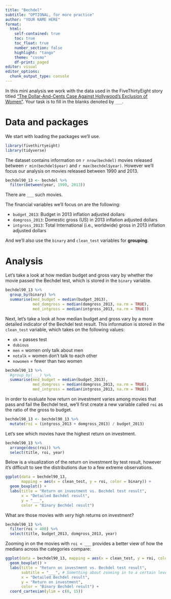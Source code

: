 ```yaml
---
title: "Bechdel"
subtitle: "OPTIONAL, for more practice"
author: "YOUR NAME HERE"
format: 
  html:
    self-contained: true
    toc: true
    toc_float: true
    number_section: false
    highlight: "tango"
    theme: "cosmo"
    df-print: paged
editor: visual
editor_options: 
  chunk_output_type: console
---
```


In this mini analysis we work with the data used in the FiveThirtyEight story titled ["The Dollar-And-Cents Case Against Hollywood's Exclusion of Women"](https://fivethirtyeight.com/features/the-dollar-and-cents-case-against-hollywoods-exclusion-of-women/). Your task is to fill in the blanks denoted by `___`.

# Data and packages

We start with loading the packages we'll use.

```r
library(fivethirtyeight)
library(tidyverse)
```

The dataset contains information on `r nrow(bechdel)` movies released between `r min(bechdel$year)` and `r max(bechdel$year)`. However we'll focus our analysis on movies released between 1990 and 2013.

```r
bechdel90_13 <- bechdel %>% 
  filter(between(year, 1990, 2013))
```

There are `___` such movies.

The financial variables we'll focus on are the following:

-   `budget_2013`: Budget in 2013 inflation adjusted dollars
-   `domgross_2013`: Domestic gross (US) in 2013 inflation adjusted dollars
-   `intgross_2013`: Total International (i.e., worldwide) gross in 2013 inflation adjusted dollars

And we'll also use the `binary` and `clean_test` variables for **grouping**.

# Analysis

Let's take a look at how median budget and gross vary by whether the movie passed the Bechdel test, which is stored in the `binary` variable.

```r
bechdel90_13 %>%
  group_by(binary) %>%
  summarise(med_budget = median(budget_2013),
            med_domgross = median(domgross_2013, na.rm = TRUE),
            med_intgross = median(intgross_2013, na.rm = TRUE))
```

Next, let's take a look at how median budget and gross vary by a more detailed indicator of the Bechdel test result. This information is stored in the `clean_test` variable, which takes on the following values:

-   `ok` = passes test
-   `dubious`
-   `men` = women only talk about men
-   `notalk` = women don't talk to each other
-   `nowomen` = fewer than two women

```r
bechdel90_13 %>%
  #group_by(___) %>%
  summarise(med_budget = median(budget_2013),
            med_domgross = median(domgross_2013, na.rm = TRUE),
            med_intgross = median(intgross_2013, na.rm = TRUE))
```

In order to evaluate how return on investment varies among movies that pass and fail the Bechdel test, we'll first create a new variable called `roi` as the ratio of the gross to budget.

```r
bechdel90_13 <- bechdel90_13 %>%
  mutate(roi = (intgross_2013 + domgross_2013) / budget_2013)
```

Let's see which movies have the highest return on investment.

```r
bechdel90_13 %>%
  arrange(desc(roi)) %>% 
  select(title, roi, year)
```

Below is a visualization of the return on investment by test result, however it's difficult to see the distributions due to a few extreme observations.

```r
ggplot(data = bechdel90_13, 
       mapping = aes(x = clean_test, y = roi, color = binary)) +
  geom_boxplot() +
  labs(title = "Return on investment vs. Bechdel test result",
       x = "Detailed Bechdel result",
       y = "___",
       color = "Binary Bechdel result")
```

What are those movies with *very* high returns on investment?

```r
bechdel90_13 %>%
  filter(roi > 400) %>%
  select(title, budget_2013, domgross_2013, year)
```

Zooming in on the movies with `roi < ___` provides a better view of how the medians across the categories compare:

```r
ggplot(data = bechdel90_13, mapping = aes(x = clean_test, y = roi, color = binary)) +
  geom_boxplot() +
  labs(title = "Return on investment vs. Bechdel test result",
       subtitle = "___", # Something about zooming in to a certain level
       x = "Detailed Bechdel result",
       y = "Return on investment",
       color = "Binary Bechdel result") +
  coord_cartesian(ylim = c(0, 15))
```
